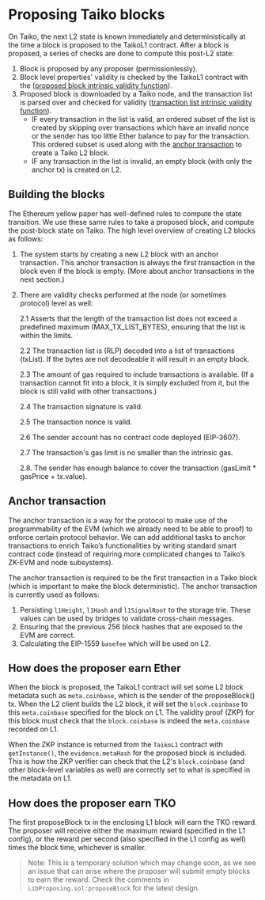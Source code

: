 # Proposing Taiko blocks

On Taiko, the next L2 state is known immediately and deterministically at the time a block is proposed to the TaikoL1 contract. After a block is proposed, a series of checks are done to compute this post-L2 state:

1. Block is proposed by any proposer (permissionlessly).
2. Block level properties' validity is checked by the TaikoL1 contract with the ([proposed block intrinsic validity function](./proposing#proposed-block-intrinsic-validity-function)).
3. Proposed block is downloaded by a Taiko node, and the transaction list is parsed over and checked for validity ([transaction list intrinsic validity function](./proposing#transaction-list-intrinsic-validity-function)).
   - IF every transaction in the list is valid, an ordered subset of the list is created by skipping over transactions which have an invalid nonce or the sender has too little Ether balance to pay for the transaction. This ordered subset is used along with the [anchor transaction](./proposing#anchor-transaction) to create a Taiko L2 block.
   - IF any transaction in the list is invalid, an empty block (with only the anchor tx) is created on L2.

## Building the blocks

The Ethereum yellow paper has well-defined rules to compute the state transition. We use these same rules to take a proposed block, and compute the post-block state on Taiko. The high level overview of creating L2 blocks as follows:

1. The system starts by creating a new L2 block with an anchor transaction. This anchor transaction is always the first transaction in the block even if the block is empty. (More about anchor transactions in the next section.)

2. There are validity checks performed at the node (or sometimes protocol) level as well:

   2.1 Asserts that the length of the transaction list does not exceed a predefined maximum (MAX_TX_LIST_BYTES), ensuring that the list is within the limits.

   2.2 The transaction list is (RLP) decoded into a list of transactions (txList). If the bytes are not decodeable it will result in an empty block.

   2.3 The amount of gas required to include transactions is available. (If a transaction cannot fit into a block, it is simply excluded from it, but the block is still valid with other transactions.)

   2.4 The transaction signature is valid.

   2.5 The transaction nonce is valid.

   2.6 The sender account has no contract code deployed (EIP-3607).

   2.7 The transaction's gas limit is no smaller than the intrinsic gas.

   2.8. The sender has enough balance to cover the transaction (gasLimit \* gasPrice + tx.value).

## Anchor transaction

The anchor transaction is a way for the protocol to make use of the programmability of the EVM (which we already need to be able to proof) to enforce certain protocol behavior. We can add additional tasks to anchor transactions to enrich Taiko’s functionalities by writing standard smart contract code (instead of requiring more complicated changes to Taiko’s ZK-EVM and node subsystems).

The anchor transaction is required to be the first transaction in a Taiko block (which is important to make the block deterministic). The anchor transaction is currently used as follows:

1. Persisting `l1Height`, `l1Hash` and `l1SignalRoot` to the storage trie. These values can be used by bridges to validate cross-chain messages.
2. Ensuring that the previous 256 block hashes that are exposed to the EVM are correct.
3. Calculating the EIP-1559 `basefee` which will be used on L2.

## How does the proposer earn Ether

When the block is proposed, the TaikoL1 contract will set some L2 block metadata such as `meta.coinbase`, which is the sender of the proposeBlock() tx. When the L2 client builds the L2 block, it will set the `block.coinbase` to this `meta.coinbase` specified for the block on L1. The validity proof (ZKP) for this block must check that the `block.coinbase` is indeed the `meta.coinbase` recorded on L1.

When the ZKP instance is returned from the `TaikoL1` contract with `getInstance()`, the `evidence.metaHash` for the proposed block is included. This is how the ZKP verifier can check that the L2's `block.coinbase` (and other block-level variables as well) are correctly set to what is specified in the metadata on L1.

## How does the proposer earn TKO

The first proposeBlock tx in the enclosing L1 block will earn the TKO reward. The proposer will receive either the maximum reward (specified in the L1 config), or the reward per second (also specified in the L1 config as well) times the block time, whichever is smaller.

> Note: This is a temporary solution which may change soon, as we see an issue that can arise where the proposer will submit empty blocks to earn the reward. Check the comments in `LibProposing.sol:proposeBlock` for the latest design.
